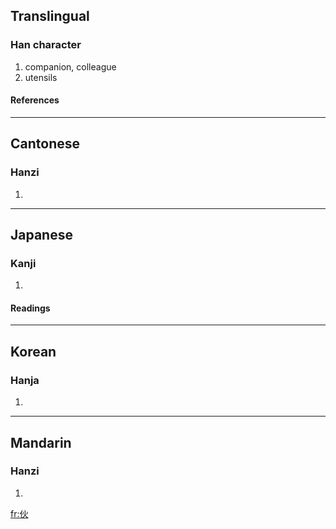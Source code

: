 {{see|夥}}

==Translingual==
===Han character===
{{Han char|rn=9|rad=人|as=04|sn=6|four=2928<sub>0</sub>|canj=人火 (OF)}}
# companion, colleague
# utensils
====References====
{{Han ref|kx=0096.121|dkj=00457|dj=0204.090|hdz=10126.030|uh=4F19|ud=20249|bh=A5EB|bd=42475}}
----
==Cantonese==
===Hanzi===
{{yue-hanzi|jyut=|y=fo2}}
# {{defn|Cantonese}}
----
==Japanese==
===Kanji===
{{ja-kanji|grade=|rs=人04}}
# {{defn|Japanese}}
====Readings====
{{ja-readings|on=[[か]] (ka)|kun=[[ひ]] (hi), [[ほ]] (ho)}}
----
==Korean==
===Hanja===
{{ko-hanja|hangeul=화|rv=hwa|mr=hwa}}
# {{defn|Korean}}
----
==Mandarin==
===Hanzi===
{{cmn-hanzi|pin=[[huǒ]] ([[huo3]])|wg=huo<sup>3</sup>}}
# {{defn|Mandarin}}

[[fr:伙]]